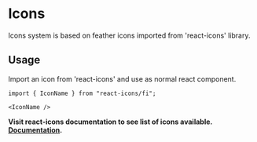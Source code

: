 
<Meta title="Design System/Design Tokens/Icons" />

# Icons

Icons system is based on feather icons imported from 'react-icons' library.

## Usage

Import an icon from 'react-icons' and use as normal react component.

`import { IconName } from "react-icons/fi";`

```
<IconName />
```

**Visit react-icons documentation to see list of icons available. [Documentation](https://react-icons.github.io/react-icons/icons?name=fi).**
